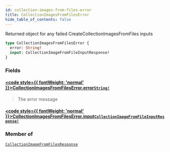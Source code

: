 ```yaml
---
id: collection-images-from-files-error
title: CollectionImagesFromFilesError
hide_table_of_contents: false
---
```








Returned object for any failed CreateCollectionImagesFromFiles inputs

```graphql
type CollectionImagesFromFilesError {
  error: String!
  input: CollectionImageFromFileInputResponse!
}
```


### Fields

#### [<code style={{ fontWeight: 'normal' }}>CollectionImagesFromFilesError.<b>error</b></code>](#)<Bullet />[`String!`](/demand/api/graphql-admin/reference/scalars/string) <Badge class="secondary" text="non-null"/> <Badge class="secondary" text="scalar"/>
> The error message
> 

#### [<code style={{ fontWeight: 'normal' }}>CollectionImagesFromFilesError.<b>input</b></code>](#)<Bullet />[`CollectionImageFromFileInputResponse!`](/demand/api/graphql-admin/reference/objects/collection-image-from-file-input-response) <Badge class="secondary" text="non-null"/> <Badge class="secondary" text="object"/>
> 
> 



### Member of

[`CollectionImageFromFilesResponse`](/demand/api/graphql-admin/reference/objects/collection-image-from-files-response)  <Badge class="secondary" text="object"/>




